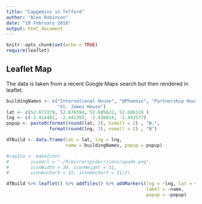 ```yaml
---
title: "Capgemini in Telford"
author: "Alex Robinson"
date: "19 February 2018"
output: html_document
---
```


```r
knitr::opts_chunk$set(echo = TRUE)
require(leaflet)
```

## Leaflet Map

The data is taken from a recent Google Maps search but then rendered in leaflet.

```r
buildingNames <- c("International House", "@Phoenix", "Partnership House",
                   "St. James House")
lat <- c(52.672379, 52.676594, 52.685622, 52.686116 )
lng <- c(-2.414481, -2.441303, -2.438814, -2.443577)
popup <- paste0(format(round(lat, 2), nsmall = 2) , "W,",
                format(round(lng, 2), nsmall = 2) , "N")

dfBuild <- data.frame(lat = lat, lng = lng, 
                      name = buildingNames, popup = popup)
```

```r
#capIco <- makeIcon(
#        iconUrl = "./R/mirrorspider/icons/spade.png",
#        iconWidth = 30, iconHeight = 31,
#        iconAnchorX = 15, iconAnchorY = 31/2)
```

```r
dfBuild %>% leaflet() %>% addTiles() %>% addMarkers(lng = ~lng, lat = ~lat,
                                                    label = ~name,
                                                    popup = ~popup)

```

